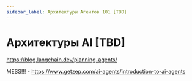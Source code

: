 ```yaml
---
sidebar_label: Архитектуры Агентов 101 [TBD]
---
```


# Архитектуры AI [TBD]



https://blog.langchain.dev/planning-agents/


MESS!!! - https://www.getzep.com/ai-agents/introduction-to-ai-agents